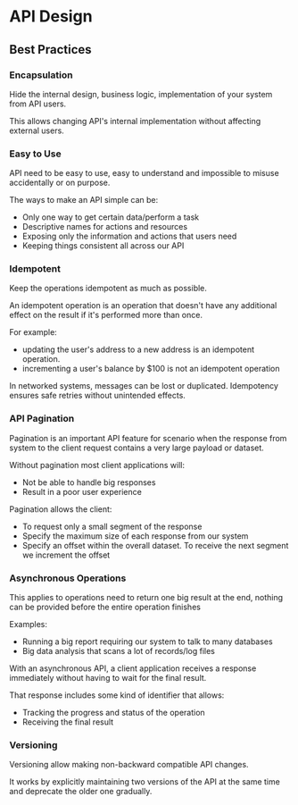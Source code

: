 # API Design

## Best Practices

### Encapsulation

Hide the internal design, business logic, implementation of your system from API users.

This allows changing API's internal implementation without affecting external users.


### Easy to Use

API need to be easy to use, easy to understand and impossible to misuse accidentally or on purpose.

The ways to make an API simple can be:

- Only one way to get certain data/perform a task
- Descriptive names for actions and resources
- Exposing only the information and actions that users need
- Keeping things consistent all across our API


### Idempotent

Keep the operations idempotent as much as possible.

An idempotent operation is an operation that doesn't have any additional effect on the result if it's performed more than once.

For example:
- updating the user's address to a new address is an idempotent operation.
- incrementing a user's balance by $100 is not an idempotent operation

In networked systems, messages can be lost or duplicated. Idempotency ensures safe retries without unintended effects.


### API Pagination

Pagination is an important API feature for scenario when the response from system to the client request contains a very large payload or dataset.

Without pagination most client applications will:
- Not be able to handle big responses
- Result in a poor user experience

Pagination allows the client:
- To request only a small segment of the response
- Specify the maximum size of each response from our system
- Specify an offset within the overall dataset. To receive the next segment we increment the offset


### Asynchronous Operations

This applies to operations need to return one big result at the end, nothing can be provided before the entire operation finishes

Examples:
- Running a big report requiring our system to talk to many
databases
- Big data analysis that scans a lot of records/log files

With an asynchronous API, a client application receives a response immediately without having to wait for the final result.

That response includes some kind of identifier that allows:
- Tracking the progress and status of the operation
- Receiving the final result


### Versioning

Versioning allow making non-backward compatible API changes.

It works by explicitly maintaining two versions of the API at the same time and deprecate the older one gradually.

